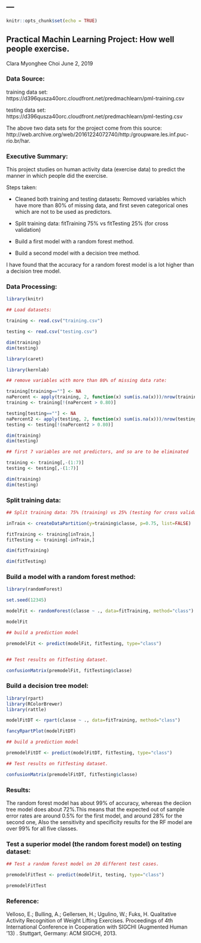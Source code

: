 ---
---

```r
knitr::opts_chunk$set(echo = TRUE)
```
## Practical Machin Learning Project: How well people exercise.
Clara Myonghee Choi
June 2, 2019

### Data Source:

training data set: https://d396qusza40orc.cloudfront.net/predmachlearn/pml-training.csv

testing data set: https://d396qusza40orc.cloudfront.net/predmachlearn/pml-testing.csv

The above two data sets for the project come from this source: http://web.archive.org/web/20161224072740/http:/groupware.les.inf.puc-rio.br/har.

### Executive Summary:

This project studies on human activity data (exercise data) to predict the manner in which people did the exercise.

Steps taken:

- Cleaned both training and testing datasets: Removed variables which have more than 80% of missing data, and first seven categorical ones which are not to be used as predictors.

- Split training data: fitTraining 75% vs fitTesting 25% (for cross validation)

- Build a first model with a random forest method.

- Build a second model with a decision tree method.

I have found that the accuracy for a random forest model is a lot higher than a decision tree model.

### Data Processing:

```r

library(knitr)

## Load datasets:

training <- read.csv("training.csv")

testing <- read.csv("testing.csv")

dim(training)
dim(testing)

library(caret)

library(kernlab)

## remove variables with more than 80% of missing data rate:

training[training==""] <- NA
naPercent <- apply(training, 2, function(x) sum(is.na(x)))/nrow(training)
training <- training[!(naPercent > 0.80)]

testing[testing==""] <- NA
naPercent2 <- apply(testing, 2, function(x) sum(is.na(x)))/nrow(testing)
testing <- testing[!(naPercent2 > 0.80)]

dim(training)
dim(testing)

## first 7 variables are not predictors, and so are to be eliminated

training <- training[,-(1:7)]
testing <- testing[,-(1:7)]

dim(training)
dim(testing)
```

### Split training data:

```r

## Split training data: 75% (training) vs 25% (testing for cross validation)

inTrain <- createDataPartition(y=training$classe, p=0.75, list=FALSE)

fitTraining <- training[inTrain,]
fitTesting <- training[-inTrain,]

dim(fitTraining)

dim(fitTesting)
```


### Build a model with a random forest method:

```r

library(randomForest)

set.seed(12345)

modelFit <- randomForest(classe ~ ., data=fitTraining, method="class")

modelFit

## build a prediction model

premodelFit <- predict(modelFit, fitTesting, type="class")


## Test results on fitTesting dataset.

confusionMatrix(premodelFit, fitTesting$classe)
```


### Build a decision tree model:

```r
library(rpart)
library(RColorBrewer)
library(rattle)

modelFitDT <- rpart(classe ~ ., data=fitTraining, method="class")

fancyRpartPlot(modelFitDT)

## build a prediction model

premodelFitDT <- predict(modelFitDT, fitTesting, type="class")

## Test results on fitTesting dataset.

confusionMatrix(premodelFitDT, fitTesting$classe)
```

### Results:

The random forest model has about 99% of accuracy, whereas the deciion tree model does about 72%.This means that the expected out of sample error rates are around 0.5% for the first model, and around 28% for the second one, Also the sensitivity and specificity results for the RF model are over 99% for all five classes.


### Test a superior model (the random forest model) on testing dataset:

```r
## Test a random forest model on 20 different test cases.

premodelFitTest <- predict(modelFit, testing, type="class")

premodelFitTest

```

### Reference:
Velloso, E.; Bulling, A.; Gellersen, H.; Ugulino, W.; Fuks, H. Qualitative Activity Recognition of Weight Lifting Exercises. Proceedings of 4th International Conference in Cooperation with SIGCHI (Augmented Human '13) . Stuttgart, Germany: ACM SIGCHI, 2013. 



